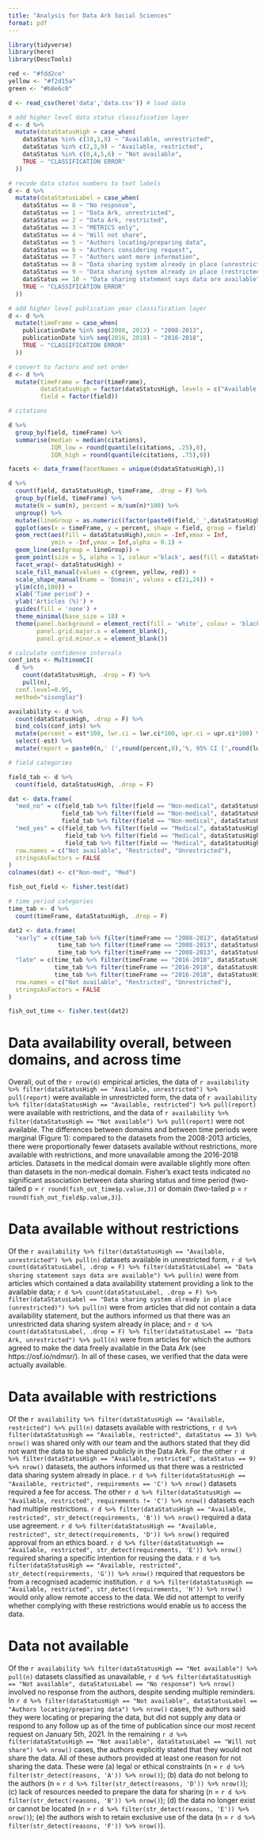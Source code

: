 ```yaml
---
title: "Analysis for Data Ark Social Sciences"
format: pdf
---
```


```r
library(tidyverse)
library(here)
library(DescTools)
```

```r
red <- "#fdd2ce"
yellow <- "#f2d15a"
green <- "#b8e6c0"

d <- read_csv(here('data','data.csv')) # load data

# add higher level data status classification layer
d <- d %>%
  mutate(dataStatusHigh = case_when(
    dataStatus %in% c(10,1,8) ~ "Available, unrestricted",
    dataStatus %in% c(2,3,9) ~ "Available, restricted",
    dataStatus %in% c(0,4,5,6) ~ "Not available",
    TRUE ~ "CLASSIFICATION ERROR"
  ))

# recode data status numbers to text labels
d <- d %>%
  mutate(dataStatusLabel = case_when(
    dataStatus == 0 ~ "No response",
    dataStatus == 1 ~ "Data Ark, unrestricted",
    dataStatus == 2 ~ "Data Ark, restricted",
    dataStatus == 3 ~ "METRICS only",
    dataStatus == 4 ~ "Will not share",
    dataStatus == 5 ~ "Authors locating/preparing data",
    dataStatus == 6 ~ "Authors considering request",
    dataStatus == 7 ~ "Authors want more information",
    dataStatus == 8 ~ "Data sharing system already in place (unrestricted)",
    dataStatus == 9 ~ "Data sharing system already in place (restricted)",
    dataStatus == 10 ~ "Data sharing statement says data are available",
    TRUE ~ "CLASSIFICATION ERROR"
  ))

# add higher level publication year classification layer
d <- d %>%
  mutate(timeFrame = case_when(
    publicationDate %in% seq(2008, 2013) ~ "2008-2013",
    publicationDate %in% seq(2016, 2018) ~ "2016-2018",
    TRUE ~ "CLASSIFICATION ERROR"
  ))

# convert to factors and set order
d <- d %>%
  mutate(timeFrame = factor(timeFrame),
         dataStatusHigh = factor(dataStatusHigh, levels = c("Available, unrestricted","Available, restricted","Not available")),
         field = factor(field))

```

```r
# citations

d %>%
  group_by(field, timeFrame) %>%
  summarise(median = median(citations),
            IQR_low = round(quantile(citations, .25),0),
            IQR_high = round(quantile(citations, .75),0))
```

```r
facets <- data_frame(facetNames = unique(d$dataStatusHigh),1)

d %>% 
  count(field, dataStatusHigh, timeFrame, .drop = F) %>%
  group_by(field, timeFrame) %>%
  mutate(N = sum(n), percent = n/sum(n)*100) %>%
  ungroup() %>%
  mutate(lineGroup = as.numeric((factor(paste0(field,'_',dataStatusHigh))))) %>%
  ggplot(aes(x = timeFrame, y = percent, shape = field, group = field)) +
  geom_rect(aes(fill = dataStatusHigh),xmin = -Inf,xmax = Inf,
            ymin = -Inf,ymax = Inf,alpha = 0.1) +
  geom_line(aes(group = lineGroup)) +
  geom_point(size = 5, alpha = 1, colour ='black', aes(fill = dataStatusHigh)) +
  facet_wrap(~ dataStatusHigh) +
  scale_fill_manual(values = c(green, yellow, red)) +
  scale_shape_manual(name = 'Domain', values = c(21,24)) +
  ylim(c(0,100)) +
  xlab('Time period') +
  ylab('Articles (%)') +
  guides(fill = 'none') +
  theme_minimal(base_size = 18) +
  theme(panel.background = element_rect(fill = 'white', colour = 'black'),
        panel.grid.major.x = element_blank(),
        panel.grid.minor.x = element_blank())
```

```r
# calculate confidence intervals
conf_ints <- MultinomCI(
  d %>%
    count(dataStatusHigh, .drop = F) %>% 
    pull(n), 
  conf.level=0.95,
  method="sisonglaz")

availability <- d %>% 
  count(dataStatusHigh, .drop = F) %>% 
  bind_cols(conf_ints) %>%
  mutate(percent = est*100, lwr.ci = lwr.ci*100, upr.ci = upr.ci*100) %>%
  select(-est) %>%
  mutate(report = paste0(n,' (',round(percent,0),'%, 95% CI [',round(lwr.ci,0),'% - ',round(upr.ci,0),'%])'))
```

```r
# field categories

field_tab <- d %>%
  count(field, dataStatusHigh, .drop = F)

dat <- data.frame(
  "med_no" = c(field_tab %>% filter(field == "Non-medical", dataStatusHigh == "Not available") %>% pull(n),
               field_tab %>% filter(field == "Non-medical", dataStatusHigh == "Available, restricted") %>% pull(n),
               field_tab %>% filter(field == "Non-medical", dataStatusHigh == "Available, unrestricted") %>% pull(n)),
  "med_yes" = c(field_tab %>% filter(field == "Medical", dataStatusHigh == "Not available") %>% pull(n),
                field_tab %>% filter(field == "Medical", dataStatusHigh == "Available, restricted") %>% pull(n),
                field_tab %>% filter(field == "Medical", dataStatusHigh == "Available, unrestricted") %>% pull(n)),
  row.names = c("Not available", "Restricted", "Unrestricted"),
  stringsAsFactors = FALSE
)
colnames(dat) <- c("Non-med", "Med")

fish_out_field <- fisher.test(dat)

# time period categories
time_tab <- d %>%
  count(timeFrame, dataStatusHigh, .drop = F)

dat2 <- data.frame(
  "early" = c(time_tab %>% filter(timeFrame == "2008-2013", dataStatusHigh == "Not available") %>% pull(n),
              time_tab %>% filter(timeFrame == "2008-2013", dataStatusHigh == "Available, restricted") %>% pull(n),
              time_tab %>% filter(timeFrame == "2008-2013", dataStatusHigh == "Available, unrestricted") %>% pull(n)),
  "late" = c(time_tab %>% filter(timeFrame == "2016-2018", dataStatusHigh == "Not available") %>% pull(n),
             time_tab %>% filter(timeFrame == "2016-2018", dataStatusHigh == "Available, restricted") %>% pull(n),
             time_tab %>% filter(timeFrame == "2016-2018", dataStatusHigh == "Available, unrestricted") %>% pull(n)),
  row.names = c("Not available", "Restricted", "Unrestricted"),
  stringsAsFactors = FALSE
)

fish_out_time <- fisher.test(dat2)
```

# Data availability overall, between domains, and across time
Overall, out of the `r nrow(d)` empirical articles, the data of `r availability %>% filter(dataStatusHigh == "Available, unrestricted") %>% pull(report)` were available in unrestricted form, the data of `r availability %>% filter(dataStatusHigh == "Available, restricted") %>% pull(report)` were available with restrictions, and the data of `r availability %>% filter(dataStatusHigh == "Not available") %>% pull(report)` were not available. The differences between domains and between time periods were marginal (Figure 1): compared to the datasets from the 2008-2013 articles, there were proportionally fewer datasets available without restrictions, more available with restrictions, and more unavailable among the 2016-2018 articles. Datasets in the medical domain were available slightly more often than datasets in the non-medical domain. Fisher’s exact tests indicated no significant association between data sharing status and time period (two-tailed p = `r round(fish_out_time$p.value,3)`) or domain (two-tailed p = `r round(fish_out_field$p.value,3)`).

# Data available without restrictions
Of the `r availability %>% filter(dataStatusHigh == "Available, unrestricted") %>% pull(n)` datasets available in unrestricted form, `r d %>% count(dataStatusLabel, .drop = F) %>% filter(dataStatusLabel == "Data sharing statement says data are available") %>% pull(n)` were from articles which contained a data availability statement providing a link to the available data; `r d %>% count(dataStatusLabel, .drop = F) %>% filter(dataStatusLabel == "Data sharing system already in place (unrestricted)") %>% pull(n)` were from articles that did not contain a data availability statement, but the authors informed us that there was an unrestricted data sharing system already in place; and `r d %>% count(dataStatusLabel, .drop = F) %>% filter(dataStatusLabel == "Data Ark, unrestricted") %>% pull(n)` were from articles for which the authors agreed to make the data freely available in the Data Ark (see https://osf.io/ndmsr/). In all of these cases, we verified that the data were actually available.

# Data available with restrictions
Of the `r availability %>% filter(dataStatusHigh == "Available, restricted") %>% pull(n)` datasets available with restrictions, `r d %>% filter(dataStatusHigh == "Available, restricted", dataStatus == 3) %>% nrow()` was shared only with our team and the authors stated that they did not want the data to be shared publicly in the Data Ark. For the other `r d %>% filter(dataStatusHigh == "Available, restricted", dataStatus == 9) %>% nrow()` datasets, the authors informed us that there was a restricted data sharing system already in place. `r d %>% filter(dataStatusHigh == "Available, restricted", requirements == 'C') %>% nrow()` datasets required a fee for access. The other `r d %>% filter(dataStatusHigh == "Available, restricted", requirements != 'C') %>% nrow()` datasets each had multiple restrictions. `r d %>% filter(dataStatusHigh == "Available, restricted", str_detect(requirements, 'B')) %>% nrow()` required a data use agreement. `r d %>% filter(dataStatusHigh == "Available, restricted", str_detect(requirements, 'D')) %>% nrow()` required approval from an ethics board. `r d %>% filter(dataStatusHigh == "Available, restricted", str_detect(requirements, 'E')) %>% nrow()` required sharing a specific intention for reusing the data. `r d %>% filter(dataStatusHigh == "Available, restricted", str_detect(requirements, 'G')) %>% nrow()` required that requestors be from a recognised academic institution. `r d %>% filter(dataStatusHigh == "Available, restricted", str_detect(requirements, 'H')) %>% nrow()` would only allow remote access to the data. We did not attempt to verify whether complying with these restrictions would enable us to access the data.

# Data not available
Of the `r availability %>% filter(dataStatusHigh == "Not available") %>% pull(n)` datasets classified as unavailable, `r d %>% filter(dataStatusHigh == "Not available", dataStatusLabel == "No response") %>% nrow()` involved no response from the authors, despite sending multiple reminders. In `r d %>% filter(dataStatusHigh == "Not available", dataStatusLabel == "Authors locating/preparing data") %>% nrow()` cases, the authors said they were locating or preparing the data, but did not supply any data or respond to any follow up as of the time of publication since our most recent request on January 5th, 2021. In the remaining `r d %>% filter(dataStatusHigh == "Not available", dataStatusLabel == "Will not share") %>% nrow()` cases, the authors explicitly stated that they would not share the data. All of these authors provided at least one reason for not sharing the data. These were (a) legal or ethical constraints (n = `r d %>% filter(str_detect(reasons, 'A')) %>% nrow()`); (b) data do not belong to the authors (n = `r d %>% filter(str_detect(reasons, 'D')) %>% nrow()`); (c) lack of resources needed to prepare the data for sharing (n = `r d %>% filter(str_detect(reasons, 'B')) %>% nrow()`); (d) the data no longer exist or cannot be located (n = `r d %>% filter(str_detect(reasons, 'E')) %>% nrow()`); (e) the authors wish to retain exclusive use of the data (n = `r d %>% filter(str_detect(reasons, 'F')) %>% nrow()`).

